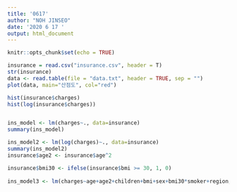 ```yaml
---
title: '0617'
author: "NOH JINSEO"
date: '2020 6 17 '
output: html_document
---
```


```r
knitr::opts_chunk$set(echo = TRUE)
```

```r
insurance = read.csv("insurance.csv", header = T)
str(insurance)
data <- read.table(file = "data.txt", header = TRUE, sep = "")
plot(data, main="산점도", col="red")

hist(insurance$charges)
hist(log(insurance$charges))


ins_model <- lm(charges~., data=insurance)
summary(ins_model)

ins_model2 <- lm(log(charges)~., data=insurance)
summary(ins_model2)
insurance$age2 <- insurance$age^2

insurance$bmi30 <- ifelse(insurance$bmi >= 30, 1, 0)
 
ins_model3 <- lm(charges~age+age2+children+bmi+sex+bmi30*smoker+region, data=insurance)
 
 
 
 

```


